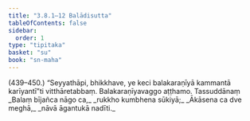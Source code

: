 ```yaml
---
title: "3.8.1–12 Balādisutta"
tableOfContents: false
sidebar:
  order: 1
type: "tipitaka"
basket: "su"
book: "sn-maha"
---
```



<DynamicBreadcrumb />

<Paragraph type="center" book="sn-maha">
(439–450.)
</Paragraph>

<Paragraph number="984" book="sn-maha">
“Seyyathāpi, bhikkhave, ye keci balakaraṇīyā kammantā karīyantī”ti vitthāretabbaṃ.

</Paragraph>

<Paragraph number="985" type="center" book="sn-maha">
Balakaraṇīyavaggo aṭṭhamo.



</Paragraph>

<Paragraph number="986" type="center" book="sn-maha">
Tassuddānaṃ


</Paragraph>

<Paragraph number="987" type="verses" book="sn-maha">
_Balaṃ bījañca nāgo ca,_  
_rukkho kumbhena sūkiyā;_  
_Ākāsena ca dve meghā,_  
_nāvā āgantukā nadīti._
</Paragraph>